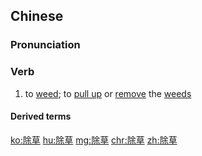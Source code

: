 ==Chinese==
{{zh-forms}}

===Pronunciation===
{{zh-pron
|m=chúcǎo
|c=ceoi4 cou2
|mn=tî-chháu/tû-chháu
|cat=v
}}

===Verb===
{{zh-verb}}

# to [[weed]]; to [[pull up]] or [[remove]] the [[weed]]s

====Derived terms====
{{zh-der|除草機|除草劑}}

[[ko:除草]]
[[hu:除草]]
[[mg:除草]]
[[chr:除草]]
[[zh:除草]]